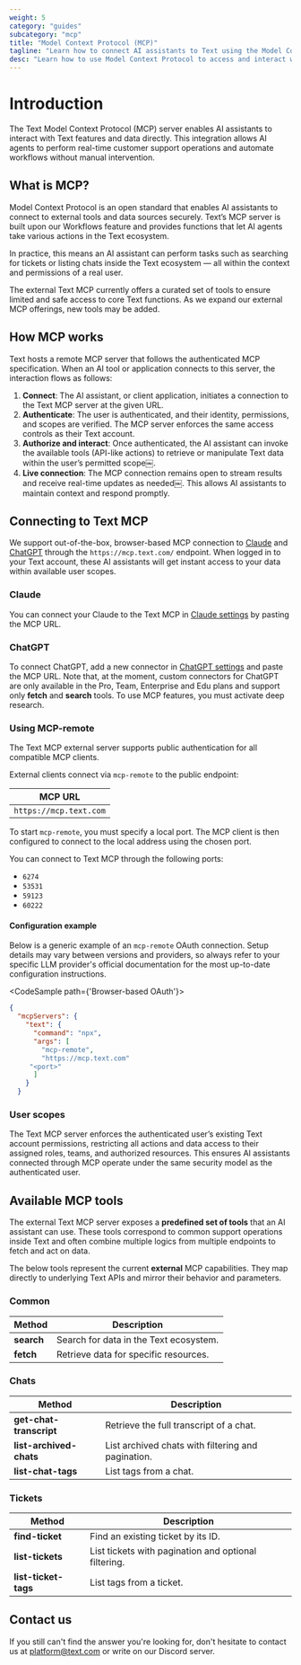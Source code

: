 ```yaml
---
weight: 5
category: "guides"
subcategory: "mcp"
title: "Model Context Protocol (MCP)"
tagline: "Learn how to connect AI assistants to Text using the Model Context Protocol."
desc: "Learn how to use Model Context Protocol to access and interact with your Text data through AI assistants."
---
```


# Introduction

The Text Model Context Protocol (MCP) server enables AI assistants to interact with Text features and data directly. This integration allows AI agents to perform real-time customer support operations and automate workflows without manual intervention.

## What is MCP?

Model Context Protocol is an open standard that enables AI assistants to connect to external tools and data sources securely. Text’s MCP server is built upon our Workflows feature and provides functions that let AI agents take various actions in the Text ecosystem.

In practice, this means an AI assistant can perform tasks such as searching for tickets or listing chats inside the Text ecosystem — all within the context and permissions of a real user.

The external Text MCP currently offers a curated set of tools to ensure limited and safe access to core Text functions. As we expand our external MCP offerings, new tools may be added.

## How MCP works

Text hosts a remote MCP server that follows the authenticated MCP specification. When an AI tool or application connects to this server, the interaction flows as follows:

1. **Connect**: The AI assistant, or client application, initiates a connection to the Text MCP server at the given URL.
2. **Authenticate**: The user is authenticated, and their identity, permissions, and scopes are verified. The MCP server enforces the same access controls as their Text account.
3. **Authorize and interact**: Once authenticated, the AI assistant can invoke the available tools (API-like actions) to retrieve or manipulate Text data within the user’s permitted scope￼.
4. **Live connection**: The MCP connection remains open to stream results and receive real-time updates as needed￼. This allows AI assistants to maintain context and respond promptly.

## Connecting to Text MCP

We support out-of-the-box, browser-based MCP connection to [Claude](https://claude.ai/) and [ChatGPT](https://chatgpt.com/) through the `https://mcp.text.com/` endpoint. When logged in to your Text account, these AI assistants will get instant access to your data within available user scopes.

### Claude

You can connect your Claude to the Text MCP in [Claude settings](https://claude.ai/settings/profile) by pasting the MCP URL.

### ChatGPT

To connect ChatGPT, add a new connector in [ChatGPT settings](https://chatgpt.com/#settings/Connectors) and paste the MCP URL. Note that, at the moment, custom connectors for ChatGPT are only available in the Pro, Team, Enterprise and Edu plans and support only **fetch** and **search** tools. To use MCP features, you must activate deep research.

### Using MCP-remote

The Text MCP external server supports public authentication for all compatible MCP clients.

External clients connect via `mcp-remote` to the public endpoint:

| MCP URL                |
| ---------------------- |
| `https://mcp.text.com` |

To start `mcp-remote`, you must specify a local port. The MCP client is then configured to connect to the local address using the chosen port.

You can connect to Text MCP through the following ports:

* `6274`
* `53531`
* `59123`
* `60222`

#### Configuration example

Below is a generic example of an `mcp-remote` OAuth connection. Setup details may vary between versions and providers, so always refer to your specific LLM provider's official documentation for the most up-to-date configuration instructions.

<CodeSample path={'Browser-based OAuth'}>

```json
{
  "mcpServers": {
    "text": {
      "command": "npx",
      "args": [
        "mcp-remote",
        "https://mcp.text.com"
	 "<port>"
      ]
    }
  }
```

</CodeSample>

### User scopes

The Text MCP server enforces the authenticated user’s existing Text account permissions, restricting all actions and data access to their assigned roles, teams, and authorized resources. This ensures AI assistants connected through MCP operate under the same security model as the authenticated user.

## Available MCP tools

The external Text MCP server exposes a **predefined set of tools** that an AI assistant can use. These tools correspond to common support operations inside Text and often combine multiple logics from multiple endpoints to fetch and act on data.

The below tools represent the current **external** MCP capabilities. They map directly to underlying Text APIs and mirror their behavior and parameters.

### Common

| Method     | Description                            |
| ---------- | -------------------------------------- |
| **search** | Search for data in the Text ecosystem. |
| **fetch**  | Retrieve data for specific resources.  |

### Chats

| Method                  | Description                                        |
| ----------------------- | -------------------------------------------------- |
| **get-chat-transcript** | Retrieve the full transcript of a chat.            |
| **list-archived-chats** | List archived chats with filtering and pagination. |
| **list-chat-tags**      | List tags from a chat.                             |

### Tickets

| Method               | Description                                          |
| -------------------- | ---------------------------------------------------- |
| **find-ticket**      | Find an existing ticket by its ID.                   |
| **list-tickets**     | List tickets with pagination and optional filtering. |
| **list-ticket-tags** | List tags from a ticket.                             |

## Contact us

If you still can't find the answer you're looking for, don't hesitate to contact us at <a href="mailto:platform@text.com">platform@text.com</a> or write on our Discord server.
